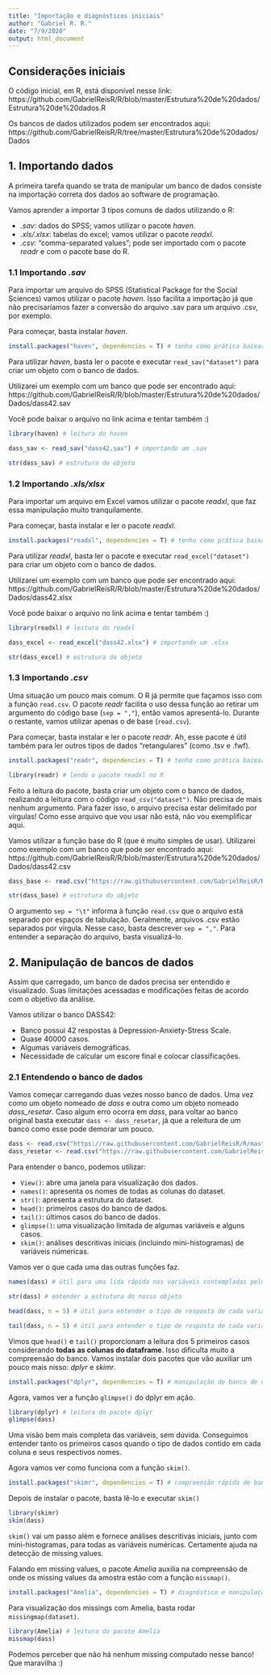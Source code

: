 ---
title: "Importação e diagnósticos iniciais"
author: "Gabriel R. R."
date: "7/9/2020"
output: html_document
---
## Considerações iniciais
O código inicial, em R, está disponível nesse link: https://github.com/GabrielReisR/R/blob/master/Estrutura%20de%20dados/Estrutura%20de%20dados.R

Os bancos de dados utilizados podem ser encontrados aqui: https://github.com/GabrielReisR/R/tree/master/Estrutura%20de%20dados/Dados

## 1. Importando dados
A primeira tarefa quando se trata de manipular um banco de dados consiste na importação correta dos dados ao software de programação.

Vamos aprender a importar 3 tipos comuns de dados utilizando o R:

* *.sav*: dados do SPSS; vamos utilizar o pacote _haven_.
* *.xls/.xlsx*: tabelas do excel; vamos utilizar o pacote _readxl_.
* *.csv*: "comma-separated values"; pode ser importado com o pacote _readr_ e com o pacote base do R.

### 1.1 Importando _.sav_
Para importar um arquivo do SPSS (Statistical Package for the Social Sciences) vamos utilizar o pacote _haven_. Isso facilita a importação já que não precisaríamos fazer a conversão do arquivo .sav para um arquivo .csv, por exemplo.

Para começar, basta instalar _haven_.

```{r Instalando haven, eval=FALSE}
install.packages("haven", dependencies = T) # tenho como prática baixar pacotes associados sempre, por isso "dependencies = TRUE"
```

Para utilizar _haven_, basta ler o pacote e executar `read_sav("dataset")` para criar um objeto com o banco de dados.

Utilizarei um exemplo com um banco que pode ser encontrado aqui: https://github.com/GabrielReisR/R/blob/master/Estrutura%20de%20dados/Dados/dass42.sav

Você pode baixar o arquivo no link acima e tentar também :)

```{r Lendo sav com haven e vendo os primeiros e últimos casos}
library(haven) # leitura do haven

dass_sav <- read_sav("dass42.sav") # importando um .sav

str(dass_sav) # estrutura do objeto
```

### 1.2 Importando _.xls/xlsx_
Para importar um arquivo em Excel vamos utilizar o pacote _readxl_, que faz essa manipulação muito tranquilamente.

Para começar, basta instalar e ler o pacote _readxl_.

```{r Instalando readxl, eval=FALSE}
install.packages("readxl", dependencies = T) # tenho como prática baixar pacotes associados sempre, por isso "dependencies = TRUE"
```

Para utilizar _readxl_, basta ler o pacote e executar `read_excel("dataset")` para criar um objeto com o banco de dados.

Utilizarei um exemplo com um banco que pode ser encontrado aqui: https://github.com/GabrielReisR/R/blob/master/Estrutura%20de%20dados/Dados/dass42.xlsx

Você pode baixar o arquivo no link acima e tentar também :)

```{r Lendo excel com readxl e vendo os primeiros e últimos casos}
library(readxl) # leitura do readxl

dass_excel <- read_excel("dass42.xlsx") # importando um .xlsx

str(dass_excel) # estrutura do objeto
```

### 1.3 Importando _.csv_
Uma situação um pouco mais comum. O R já permite que façamos isso com a função `read.csv`. O pacote _readr_ facilita o uso dessa função ao retirar um argumento do código base (`sep = ","`), então vamos apresentá-lo. Durante o restante, vamos utilizar apenas o de base (`read.csv`).

Para começar, basta instalar e ler o pacote _readr_. Ah, esse pacote é útil também para ler outros tipos de dados "retangulares" (como .tsv e .fwf).

```{r Instalando e lendo readr, eval=FALSE}
install.packages("readr", dependencies = T) # tenho como prática baixar pacotes associados sempre, por isso "dependencies = TRUE"

library(readr) # lendo o pacote readxl no R
```
Feito a leitura do pacote, basta criar um objeto com o banco de dados, realizando a leitura com o código `read_csv("dataset")`. Não precisa de mais nenhum argumento. Para fazer isso, o arquivo precisa estar delimitado por vírgulas! Como esse arquivo que vou usar não está, não vou exemplificar aqui.

Vamos utilizar a função base do R (que é muito simples de usar). Utilizarei como exemplo com um banco que pode ser encontrado aqui: https://github.com/GabrielReisR/R/blob/master/Estrutura%20de%20dados/Dados/dass42.csv 

```{r Lendo .csv com função base do R}
dass_base <- read.csv("https://raw.githubusercontent.com/GabrielReisR/R/master/Estrutura%20de%20dados/Dados/dass42.csv", sep = "\t")

str(dass_base) # estrutura do objeto
```
O argumento `sep = "\t"` informa à função `read.csv` que o arquivo está separado por espaços de tabulação. Geralmente, arquivos .csv estão separados por vírgula. Nesse caso, basta descrever `sep = ","`. Para entender a separação do arquivo, basta visualizá-lo.

## 2. Manipulação de bancos de dados
Assim que carregado, um banco de dados precisa ser entendido e visualizado. Suas limitações acessadas e modificações feitas de acordo com o objetivo da análise.

Vamos utilizar o banco DASS42:

* Banco possui 42 respostas à Depression-Anxiety-Stress Scale.
* Quase 40000 casos.
* Algumas variáveis demográficas.
* Necessidade de calcular um escore final e colocar classificações.

### 2.1 Entendendo o banco de dados
Vamos começar carregando duas vezes nosso banco de dados. Uma vez como um objeto nomeado de _dass_ e outra como um objeto nomeado _dass_resetar_. Caso algum erro ocorra em _dass_, para voltar ao banco original basta executar `dass <- dass_resetar`, já que a releitura de um banco como esse pode demorar um pouco.

```{r Lendo dass e dass_resetar}
dass <- read.csv("https://raw.githubusercontent.com/GabrielReisR/R/master/Estrutura%20de%20dados/Dados/dass42.csv", sep = "\t")
dass_resetar <- read.csv("https://raw.githubusercontent.com/GabrielReisR/R/master/Estrutura%20de%20dados/Dados/dass42.csv", sep = "\t")
```

Para entender o banco, podemos utilizar:

* `View()`: abre uma janela para visualização dos dados.
* `names()`: apresenta os nomes de todas as colunas do dataset.
* `str()`: apresenta a estrutura do dataset.
* `head()`: primeiros casos do banco de dados.
* `tail()`: últimos casos do banco de dados.
* `glimpse()`: uma visualização limitada de algumas variáveis e alguns casos.
* `skim()`: análises descritivas iniciais (incluindo mini-histogramas) de variáveis númericas.

Vamos ver o que cada uma das outras funções faz.
```{r Vendo o nome de todas as variáveis com names()}
names(dass) # útil para uma lida rápida nas variáveis contempladas pelo banco
```

```{r Estrutura com str()}
str(dass) # entender a estrutura do nosso objeto
```

```{r Vendo 5 primeiros casos com head()}
head(dass, n = 5) # útil para entender o tipo de resposta de cada variável em alguns casos
```

```{r Vendo 5 últimos casos com tail()}
tail(dass, n = 5) # útil para entender o tipo de resposta de cada variável em alguns casos
```

Vimos que `head()` e `tail()` proporcionam a leitura dos 5 primeiros casos considerando **todas as colunas do dataframe**. Isso dificulta muito a compreensão do banco. Vamos instalar dois pacotes que vão auxiliar um pouco mais nisso: _dplyr_ e _skimr_.

```{r Instalando dplyr, eval=FALSE}
install.packages("dplyr", dependencies = T) # manipulação de banco de dados
```

Agora, vamos ver a função `glimpse()` do dplyr em ação.

```{r Entendendo as variáveis com glimpse()}
library(dplyr) # leitura do pacote dplyr
glimpse(dass)
```

Uma visão bem mais completa das variáveis, sem dúvida. Conseguimos entender tanto os primeiros casos quando o tipo de dados contido em cada coluna e seus respectivos nomes.

Agora vamos ver como funciona com a função `skim()`.

```{r Instalando skimr, eval=FALSE}
install.packages("skimr", dependencies = T) # compreensão rápida de banco de dados
```

Depois de instalar o pacote, basta lê-lo e executar `skim()`
```{r Análises iniciais com skim()}
library(skimr)
skim(dass)
```

`skim()` vai um passo além e fornece análises descritivas iniciais, junto com mini-histogramas, para todas as variáveis numéricas. Certamente ajuda na detecção de missing values.

Falando em missing values, o pacote _Amelia_ auxilia na compreensão de onde os missing values da amostra estão com a função `missmap()`.

```{r Instalando Amelia, eval=FALSE}
install.packages("Amelia", dependencies = T) # diagnóstico e manipulação de missings
```

Para visualização dos missings com Amelia, basta rodar `missingmap(dataset)`.

```{r Utilizando missmap()}
library(Amelia) # leitura do pacote Amelia
missmap(dass)
```

Podemos perceber que não há nenhum missing computado nesse banco! Que maravilha :)
